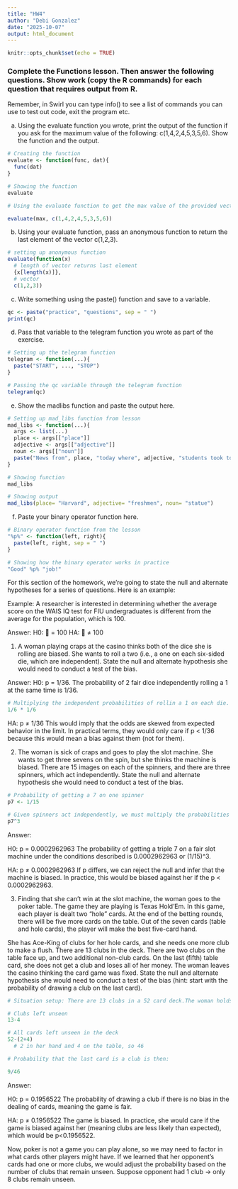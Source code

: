 ```yaml
---
title: "HW4"
author: "Debi Gonzalez"
date: "2025-10-07"
output: html_document
---
```


```r
knitr::opts_chunk$set(echo = TRUE)
```


### Complete the Functions lesson. Then answer the following questions. Show work (copy the R commands) for each question that requires output from R.

Remember, in Swirl you can type info() to see a list of commands you can use to test out code, exit the program etc.

a.	Using the evaluate function you wrote, print the output of the function if you ask for the maximum value of the following: c(1,4,2,4,5,3,5,6). Show the function and the output.
```r

# Creating the function
evaluate <- function(func, dat){
  func(dat)
}

# Showing the function
evaluate

# Using the evaluate function to get the max value of the provided vector

evaluate(max, c(1,4,2,4,5,3,5,6))
```


b.	Using your evaluate function, pass an anonymous function to return the last element of the vector c(1,2,3).

```r

# setting up anonymous function
evaluate(function(x)
  # length of vector returns last element
  {x[length(x)]}, 
  # vector
  c(1,2,3))
```

c.	Write something using the paste() function and save to a variable.
```r
qc <- paste("practice", "questions", sep = " ")
print(qc)
```


d.	Pass that variable to the telegram function you wrote as part of the exercise.

```r

# Setting up the telegram function
telegram <- function(...){
  paste("START", ..., "STOP")
}

# Passing the qc variable through the telegram function
telegram(qc)
```


e.	Show the madlibs function and paste the output here.

```r

# Setting up mad_libs function from lesson
mad_libs <- function(...){
  args <- list(...)
  place <- args[["place"]]
  adjective <- args[["adjective"]]
  noun <- args[["noun"]]
  paste("News from", place, "today where", adjective, "students took to the streets in protest of the new", noun, "being installed on campus.")
}

# Showing function
mad_libs

# Showing output
mad_libs(place= "Harvard", adjective= "freshmen", noun= "statue")

```

f.	Paste your binary operator function here.
```r

# Binary operator function from the lesson
"%p%" <- function(left, right){ 
  paste(left, right, sep = " ")
}

# Showing how the binary operator works in practice
"Good" %p% "job!"
```


For this section of the homework, we’re going to state the null and alternate hypotheses for a series of questions. Here is an example:

Example: A researcher is interested in determining whether the average score on the WAIS IQ test for FIU undergraduates is different from the average for the population, which is 100.

Answer: 
H0:  = 100
HA:  ≠ 100

1.	A woman playing craps at the casino thinks both of the dice she is rolling are biased. She wants to roll a two (i.e., a one on each six-sided die, which are independent). State the null and alternate hypothesis she would need to conduct a test of the bias.

Answer:
H0: p = 1/36.
The probability of 2 fair dice independently rolling a 1 at the same time is 1/36.

```r

# Multiplying the independent probabilities of rollin a 1 on each die.
1/6 * 1/6
```

HA: p ≠ 1/36 
This would imply that the odds are skewed from expected behavior in the limit. In practical terms, they would only care if p < 1/36 because this would mean a bias against them (not for them).

2.	The woman is sick of craps and goes to play the slot machine. She wants to get three sevens on the spin, but she thinks the machine is biased. There are 15 images on each of the spinners, and there are three spinners, which act independently. State the null and alternate hypothesis she would need to conduct a test of the bias.

```r

# Probability of getting a 7 on one spinner
p7 <- 1/15

# Given spinners act independently, we must multiply the probabilities of each wheel
p7^3

```

Answer:

H0: p = 0.0002962963
The probability of getting a triple 7 on a fair slot machine under the conditions described is 0.0002962963 or (1/15)^3.

HA: p ≠ 0.0002962963
If p differs, we can reject the null and infer that the machine is biased. In practice, this would be biased against her if the p < 0.0002962963.

3.	Finding that she can’t win at the slot machine, the woman goes to the poker table. The game they are playing is Texas Hold’Em. In this game, each player is dealt two “hole” cards. At the end of the betting rounds, there will be five more cards on the table. Out of the seven cards (table and hole cards), the player will make the best five-card hand.


She has Ace-King of clubs for her hole cards, and she needs one more club to make a flush. There are 13 clubs in the deck. There are two clubs on the table face up, and two additional non-club cards. On the last (fifth) table card, she does not get a club and loses all of her money. The woman leaves the casino thinking the card game was fixed. State the null and alternate hypothesis she would need to conduct a test of the bias (hint: start with the probability of drawing a club on the last card). 

```r

# Situation setup: There are 13 clubs in a 52 card deck.The woman holds 2 clubs (Ace, King clubs). There are 2 clubs and 2 non-club cards visible on the table before the last card is drawn, which means 4 clubs are already known (2 in her hand + 2 on the table).

# Clubs left unseen
13-4

# All cards left unseen in the deck
52-(2+4)
  # 2 in her hand and 4 on the table, so 46

# Probability that the last card is a club is then:

9/46

```

Answer:

H0: p = 0.1956522
The probability of drawing a club if there is no bias in the dealing of cards, meaning the game is fair.

HA: p ≠ 0.1956522
The game is biased. In practice, she would care if the game is biased against her (meaning clubs are less likely than expected), which would be p<0.1956522.

Now, poker is not a game you can play alone, so we may need to factor in what cards other players might have. If we learned that her opponent’s cards had one or more clubs, we would adjust the probability based on the number of clubs that remain unseen. 
Suppose opponent had 1 club → only 8 clubs remain unseen.